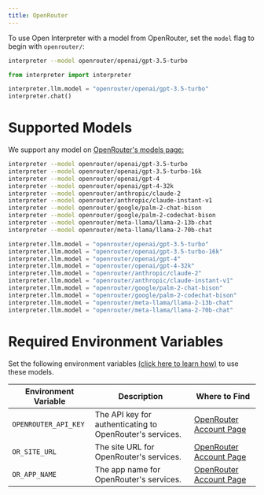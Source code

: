 ```yaml
---
title: OpenRouter
---
```


To use Open Interpreter with a model from OpenRouter, set the `model` flag to begin with `openrouter/`:

<CodeGroup>

```bash Terminal
interpreter --model openrouter/openai/gpt-3.5-turbo
```

```python Python
from interpreter import interpreter

interpreter.llm.model = "openrouter/openai/gpt-3.5-turbo"
interpreter.chat()
```

</CodeGroup>

# Supported Models

We support any model on [OpenRouter's models page:](https://openrouter.ai/models)

<CodeGroup>

```bash Terminal
interpreter --model openrouter/openai/gpt-3.5-turbo
interpreter --model openrouter/openai/gpt-3.5-turbo-16k
interpreter --model openrouter/openai/gpt-4
interpreter --model openrouter/openai/gpt-4-32k
interpreter --model openrouter/anthropic/claude-2
interpreter --model openrouter/anthropic/claude-instant-v1
interpreter --model openrouter/google/palm-2-chat-bison
interpreter --model openrouter/google/palm-2-codechat-bison
interpreter --model openrouter/meta-llama/llama-2-13b-chat
interpreter --model openrouter/meta-llama/llama-2-70b-chat
```

```python Python
interpreter.llm.model = "openrouter/openai/gpt-3.5-turbo"
interpreter.llm.model = "openrouter/openai/gpt-3.5-turbo-16k"
interpreter.llm.model = "openrouter/openai/gpt-4"
interpreter.llm.model = "openrouter/openai/gpt-4-32k"
interpreter.llm.model = "openrouter/anthropic/claude-2"
interpreter.llm.model = "openrouter/anthropic/claude-instant-v1"
interpreter.llm.model = "openrouter/google/palm-2-chat-bison"
interpreter.llm.model = "openrouter/google/palm-2-codechat-bison"
interpreter.llm.model = "openrouter/meta-llama/llama-2-13b-chat"
interpreter.llm.model = "openrouter/meta-llama/llama-2-70b-chat"
```

</CodeGroup>

# Required Environment Variables

Set the following environment variables [(click here to learn how)](https://chat.openai.com/share/1062cdd8-62a1-4aa8-8ec9-eca45645971a) to use these models.

| Environment Variable  | Description  | Where to Find  |
| --------------------- | ------------ | -------------- |
| `OPENROUTER_API_KEY`       | The API key for authenticating to OpenRouter's services. | [OpenRouter Account Page](https://openrouter.ai/keys) |
| `OR_SITE_URL`      | The site URL for OpenRouter's services. | [OpenRouter Account Page](https://openrouter.ai/keys) |
| `OR_APP_NAME`   | The app name for OpenRouter's services. | [OpenRouter Account Page](https://openrouter.ai/keys) |

